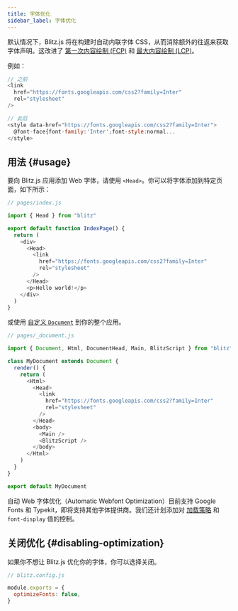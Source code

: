 ```yaml
---
title: 字体优化
sidebar_label: 字体优化
---
```


默认情况下，Blitz.js 将在构建时自动内联字体 CSS，从而消除额外的往返来获取
字体声明。这改进了 [第一次内容绘制 (FCP)](https://web.dev/fcp/) 和
[最大内容绘制 (LCP)](https://vercel.com/blog/core-web-vitals#largest-contentful-paint)。

例如：

```js
// 之前
<link
  href="https://fonts.googleapis.com/css2?family=Inter"
  rel="stylesheet"
/>

// 此后
<style data-href="https://fonts.googleapis.com/css2?family=Inter">
  @font-face{font-family:'Inter';font-style:normal...
</style>
```

## 用法 {#usage}

要向 Blitz.js 应用添加 Web 字体，请使用 `<Head>`。你可以将字体添加到特定页
面，如下所示：

```js
// pages/index.js

import { Head } from "blitz"

export default function IndexPage() {
  return (
    <div>
      <Head>
        <link
          href="https://fonts.googleapis.com/css2?family=Inter"
          rel="stylesheet"
        />
      </Head>
      <p>Hello world!</p>
    </div>
  )
}
```

或使用 [自定义 `Document`](./document-component) 到你的整个应用。

```js
// pages/_document.js

import { Document, Html, DocumentHead, Main, BlitzScript } from "blitz"

class MyDocument extends Document {
  render() {
    return (
      <Html>
        <Head>
          <link
            href="https://fonts.googleapis.com/css2?family=Inter"
            rel="stylesheet"
          />
        </Head>
        <body>
          <Main />
          <BlitzScript />
        </body>
      </Html>
    )
  }
}

export default MyDocument
```

自动 Web 字体优化（Automatic Webfont Optimization）目前支持 Google Fonts
和 Typekit，即将支持其他字体提供商。我们还计划添加对
[加载策略](https://github.com/vercel/next.js/issues/21555) 和
`font-display` 值的控制。

## 关闭优化 {#disabling-optimization}

如果你不想让 Blitz.js 优化你的字体，你可以选择关闭。

```js
// blitz.config.js

module.exports = {
  optimizeFonts: false,
}
```
